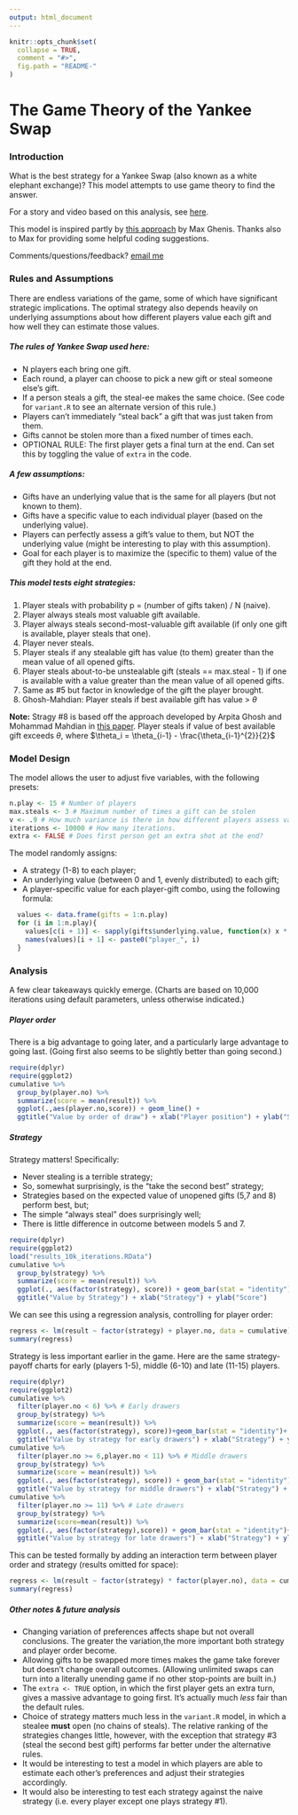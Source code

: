 ```yaml
---
output: html_document
---
```

<!-- README.md is generated from README.Rmd. Please edit that file -->

```r
knitr::opts_chunk$set(
  collapse = TRUE,
  comment = "#>",
  fig.path = "README-"
)
```

# The Game Theory of the Yankee Swap

### Introduction
What is the best strategy for a Yankee Swap (also known as a white elephant exchange)? This model attempts to use game theory to find the answer.

For a story and video based on this analysis, see [here](http://fivethirtyeight.com/features/white-elephant-yankee-swap-game-theory).

This model is inspired partly by [this approach](https://github.com/analyzestuff/posts/blob/master/white_elephant/white_elephant.R) by Max Ghenis. Thanks also to Max for providing some helpful coding suggestions.

Comments/questions/feedback? [email me](mailto:ben.casselman@fivethirtyeight.com)

### Rules and Assumptions
There are endless variations of the game, some of which have significant strategic implications. The optimal strategy also depends heavily on underlying assumptions about how different players value each gift and how well they can estimate those values.

##### The rules of Yankee Swap used here:
- N players each bring one gift.
- Each round, a player can choose to pick a new gift or steal someone else's gift.
- If a person steals a gift, the steal-ee makes the same choice. (See code for `variant.R` to see an alternate version of this rule.)
- Players can't immediately "steal back" a gift that was just taken from them.
- Gifts cannot be stolen more than a fixed number of times each.
- OPTIONAL RULE: The first player gets a final turn at the end. Can set this by toggling the value of `extra` in the code.

##### A few assumptions:
- Gifts have an underlying value that is the same for all players (but not known to them).
- Gifts have a specific value to each individual player (based on the underlying value).
- Players can perfectly assess a gift's value to them, but NOT the underlying value (might be interesting to play with this assumption).
- Goal for each player is to maximize the (specific to them) value of the gift they hold at the end.

##### This model tests eight strategies:
1. Player steals with probability p = (number of gifts taken) / N (naive).
2. Player always steals most valuable gift available.
3. Player always steals second-most-valuable gift available (if only one gift is available, player steals that one).
4. Player never steals.
5. Player steals if any stealable gift has value (to them) greater than the mean value of all opened gifts.
6. Player steals about-to-be unstealable gift (steals == max.steal - 1) if one is available with a value greater than the mean value of all opened gifts.
7. Same as #5 but factor in knowledge of the gift the player brought.
8. Ghosh-Mahdian: Player steals if best available gift has value > $\theta$

**Note:** Stragy #8 is based off the approach developed by Arpita Ghosh and Mohammad Mahdian in [this paper](http://www.arpitaghosh.com/papers/gift1.pdf). 
Player steals if value of best available gift exceeds $\theta$, where $\theta_i =  \theta_{i-1} - \frac{\theta_{i-1}^{2}}{2}$ 

### Model Design
The model allows the user to adjust five variables, with the following presets:

```r
n.play <- 15 # Number of players
max.steals <- 3 # Maximum number of times a gift can be stolen
v <- .9 # How much variance is there in how different players assess value of gifts?
iterations <- 10000 # How many iterations.
extra <- FALSE # Does first person get an extra shot at the end?
```

The model randomly assigns:

- A strategy (1-8) to each player;
- An underlying value (between 0 and 1, evenly distributed) to each gift;
- A player-specific value for each player-gift combo, using the following formula:
```r
  values <- data.frame(gifts = 1:n.play)
  for (i in 1:n.play){
    values[c(i + 1)] <- sapply(gifts$underlying.value, function(x) x * runif(1, min= 1 - v, max = 1 + v))
    names(values)[i + 1] <- paste0("player_", i)
  }
```


### Analysis
A few clear takeaways quickly emerge. (Charts are based on 10,000 iterations using default parameters, unless otherwise indicated.)

##### Player order
There is a big advantage to going later, and a particularly large advantage to going last. (Going first also seems to be slightly better than going second.)

```r
require(dplyr)
require(ggplot2)
cumulative %>%
  group_by(player.no) %>%
  summarize(score = mean(result)) %>%
  ggplot(.,aes(player.no,score)) + geom_line() +
  ggtitle("Value by order of draw") + xlab("Player position") + ylab("Score")
```

##### Strategy
Strategy matters! Specifically:

- Never stealing is a terrible strategy;
- So, somewhat surprisingly, is the "take the second best" strategy;
- Strategies based on the expected value of unopened gifts (5,7 and 8) perform best, but;
- The simple "always steal" does surprisingly well;
- There is little difference in outcome between models 5 and 7.

```r
require(dplyr)
require(ggplot2)
load("results_10k_iterations.RData")
cumulative %>%
  group_by(strategy) %>%
  summarize(score = mean(result)) %>%
  ggplot(., aes(factor(strategy), score)) + geom_bar(stat = "identity") +
  ggtitle("Value by Strategy") + xlab("Strategy") + ylab("Score")
```

We can see this using a regression analysis, controlling for player order:
```r
regress <- lm(result ~ factor(strategy) + player.no, data = cumulative)
summary(regress)
```

Strategy is less important earlier in the game. Here are the same strategy-payoff charts for early (players 1-5), middle (6-10) and late (11-15) players.

```r
require(dplyr)
require(ggplot2)
cumulative %>%
  filter(player.no < 6) %>% # Early drawers
  group_by(strategy) %>%
  summarize(score = mean(result)) %>%
  ggplot(., aes(factor(strategy), score))+geom_bar(stat = "identity")+
  ggtitle("Value by strategy for early drawers") + xlab("Strategy") + ylab("Score")
cumulative %>%
  filter(player.no >= 6,player.no < 11) %>% # Middle drawers
  group_by(strategy) %>%
  summarize(score = mean(result)) %>%
  ggplot(., aes(factor(strategy), score)) + geom_bar(stat = "identity")+
  ggtitle("Value by strategy for middle drawers") + xlab("Strategy") + ylab("Score")
cumulative %>%
  filter(player.no >= 11) %>% # Late drawers
  group_by(strategy) %>%
  summarize(score=mean(result)) %>%
  ggplot(., aes(factor(strategy),score)) + geom_bar(stat = "identity")+
  ggtitle("Value by strategy for late drawers") + xlab("Strategy") + ylab("Score")
```

This can be tested formally by adding an interaction term between player order and strategy (results omitted for space):
```r
regress <- lm(result ~ factor(strategy) * factor(player.no), data = cumulative)
summary(regress)
```


##### Other notes & future analysis
- Changing variation of preferences affects shape but not overall conclusions. The greater the variation,the more important both strategy and player order become.
- Allowing gifts to be swapped more times makes the game take forever but doesn't change overall outcomes. (Allowing unlimited swaps can turn into a literally unending game if no other stop-points are built in.)
- The `extra <- TRUE` option, in which the first player gets an extra turn, gives a massive advantage to going first. It's actually much *less* fair than the default rules.
- Choice of strategy matters much less in the `variant.R` model, in which a stealee **must** open (no chains of steals). The relative ranking of the strategies changes little, however, with the exception that strategy #3 (steal the second best gift) performs far better under the alternative rules.
- It would be interesting to test a model in which players are able to estimate each other's preferences and adjust their strategies accordingly.
- It would also be interesting to test each strategy against the naive strategy (i.e. every player except one plays strategy #1).
